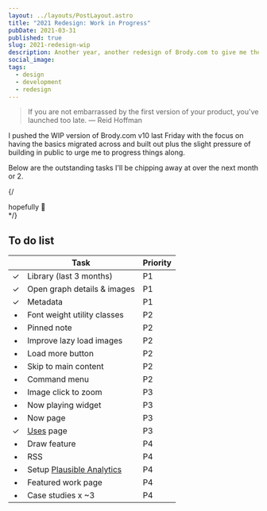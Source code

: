 ```yaml
---
layout: ../layouts/PostLayout.astro
title: "2021 Redesign: Work in Progress"
pubDate: 2021-03-31
published: true
slug: 2021-redesign-wip
description: Another year, another redesign of Brody.com to give me the chance to iterate upon the design, improve my front-end skillz and try out a shiny new tool or two.
social_image:
tags:
  - design
  - development
  - redesign
---
```


> If you are not embarrassed by the first version of your product, you've launched too late.
> — Reid Hoffman

I pushed the WIP version of Brody.com v10 last Friday with the focus on having the basics migrated across and built out plus the slight pressure of building in public to urge me to progress things along.

Below are the outstanding tasks I'll be chipping away at over the next month or 2.

{/*<aside>* hopefully 😬</aside> */}

## To do list

|     | Task                                               | Priority |
| :-: | -------------------------------------------------- | -------- |
|  ✓  | Library (last 3 months)                            | P1       |
|  ✓  | Open graph details & images                        | P1       |
|  ✓  | Metadata                                           | P1       |
|  •  | Font weight utility classes                        | P2       |
|  •  | Pinned note                                        | P2       |
|  •  | Improve lazy load images                           | P2       |
|  •  | Load more button                                   | P2       |
|  •  | Skip to main content                               | P2       |
|  •  | Command menu                                       | P2       |
|  •  | Image click to zoom                                | P3       |
|  •  | Now playing widget                                 | P3       |
|  •  | Now page                                           | P3       |
|  ✓  | [Uses](/uses) page                                 | P3       |
|  •  | Draw feature                                       | P4       |
|  •  | RSS                                                | P4       |
|  •  | Setup [Plausible Analytics](https://plausible.io/) | P4       |
|  •  | Featured work page                                 | P4       |
|  •  | Case studies x ~3                                  | P4       |
